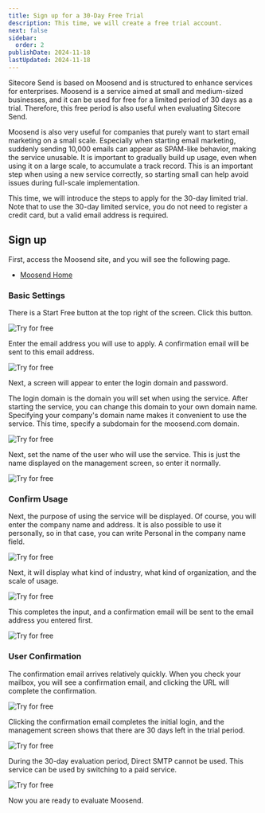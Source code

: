 ```yaml
---
title: Sign up for a 30-Day Free Trial
description: This time, we will create a free trial account.
next: false
sidebar:
  order: 2
publishDate: 2024-11-18
lastUpdated: 2024-11-18
---
```


Sitecore Send is based on Moosend and is structured to enhance services for enterprises. Moosend is a service aimed at small and medium-sized businesses, and it can be used for free for a limited period of 30 days as a trial. Therefore, this free period is also useful when evaluating Sitecore Send.

Moosend is also very useful for companies that purely want to start email marketing on a small scale. Especially when starting email marketing, suddenly sending 10,000 emails can appear as SPAM-like behavior, making the service unusable. It is important to gradually build up usage, even when using it on a large scale, to accumulate a track record. This is an important step when using a new service correctly, so starting small can help avoid issues during full-scale implementation.

This time, we will introduce the steps to apply for the 30-day limited trial. Note that to use the 30-day limited service, you do not need to register a credit card, but a valid email address is required.

## Sign up

First, access the Moosend site, and you will see the following page.

- [Moosend Home](https://moosend.com)

### Basic Settings

There is a Start Free button at the top right of the screen. Click this button.

![Try for free](../../../../assets/moosend/startfree01.png)

Enter the email address you will use to apply. A confirmation email will be sent to this email address.

![Try for free](../../../../assets/moosend/startfree02.png)

Next, a screen will appear to enter the login domain and password.

The login domain is the domain you will set when using the service. After starting the service, you can change this domain to your own domain name. Specifying your company's domain name makes it convenient to use the service. This time, specify a subdomain for the moosend.com domain.

![Try for free](../../../../assets/moosend/startfree03.png)

Next, set the name of the user who will use the service. This is just the name displayed on the management screen, so enter it normally.

![Try for free](../../../../assets/moosend/startfree04.png)

### Confirm Usage

Next, the purpose of using the service will be displayed. Of course, you will enter the company name and address. It is also possible to use it personally, so in that case, you can write Personal in the company name field.

![Try for free](../../../../assets/moosend/startfree05.png)

Next, it will display what kind of industry, what kind of organization, and the scale of usage.

![Try for free](../../../../assets/moosend/startfree06.png)

This completes the input, and a confirmation email will be sent to the email address you entered first.

![Try for free](../../../../assets/moosend/startfree07.png)

### User Confirmation

The confirmation email arrives relatively quickly. When you check your mailbox, you will see a confirmation email, and clicking the URL will complete the confirmation.

![Try for free](../../../../assets/moosend/startfree08.png)

Clicking the confirmation email completes the initial login, and the management screen shows that there are 30 days left in the trial period.

![Try for free](../../../../assets/moosend/startfree09.png)

During the 30-day evaluation period, Direct SMTP cannot be used. This service can be used by switching to a paid service.

![Try for free](../../../../assets/moosend/startfree10.png)

Now you are ready to evaluate Moosend.

